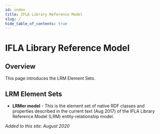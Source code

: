 ```yaml
---
id: index
title: IFLA Library Reference Model
slug: /
hide_table_of_contents: true
---
```



# IFLA Library Reference Model

## Overview

This page introduces the LRM Element Sets.

## LRM Element Sets

* **LRMer model** - This is the element set of native RDF classes and properties described in the current text (Aug 2017) of the IFLA Library Reference Model (LRM) entity-relationship model.



<QuickStart
  introductionPath="/docs/intro/"
  elementsPath="/docs/elements/"
  examplesPath="/docs/examples/"
/>

<DownloadPanel
  pdfUrl="#"
  ttlUrl="/LRM/rdf/ttl/lrm.ttl"
  jsonLdUrl="/LRM/rdf/jsonld/lrm.jsonld"
  xmlUrl="/LRM/rdf/xml/lrm.xml"
/>

*Added to this site: August 2020*
